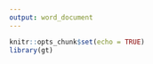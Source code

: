 ```yaml
---
output: word_document
---
```


```r
knitr::opts_chunk$set(echo = TRUE)
library(gt)
```

```r

```
